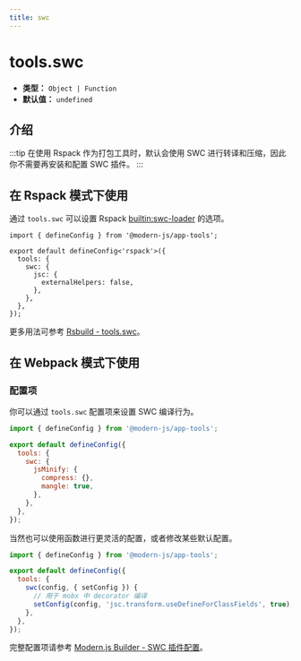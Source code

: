 ```yaml
---
title: swc
---
```


# tools.swc

- **类型：** `Object | Function`
- **默认值：** `undefined`

## 介绍


<SWC />

:::tip
在使用 Rspack 作为打包工具时，默认会使用 SWC 进行转译和压缩，因此你不需要再安装和配置 SWC 插件。
:::

## 在 Rspack 模式下使用

通过 `tools.swc` 可以设置 Rspack [builtin:swc-loader](https://www.rspack.dev/guide/builtin-swc-loader) 的选项。

```
import { defineConfig } from '@modern-js/app-tools';

export default defineConfig<'rspack'>({
  tools: {
    swc: {
      jsc: {
        externalHelpers: false,
      },
    },
  },
});
```

更多用法可参考 [Rsbuild - tools.swc](https://rsbuild.dev/zh/config/tools/swc)。

## 在 Webpack 模式下使用


<EnableSWC />

### 配置项

你可以通过 `tools.swc` 配置项来设置 SWC 编译行为。

```js title="modern.config.ts"
import { defineConfig } from '@modern-js/app-tools';

export default defineConfig({
  tools: {
    swc: {
      jsMinify: {
        compress: {},
        mangle: true,
      },
    },
  },
});
```

当然也可以使用函数进行更灵活的配置，或者修改某些默认配置。

```js title="modern.config.ts"
import { defineConfig } from '@modern-js/app-tools';

export default defineConfig({
  tools: {
    swc(config, { setConfig }) {
      // 用于 mobx 中 decorator 编译
      setConfig(config, 'jsc.transform.useDefineForClassFields', true);
    },
  },
});
```

完整配置项请参考 [Modern.js Builder - SWC 插件配置](https://modernjs.dev/builder/plugins/plugin-swc.html#%E9%85%8D%E7%BD%AE)。

